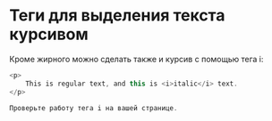 # Теги для выделения текста курсивом

Кроме жирного можно сделать также и курсив с помощью тега i:

```js showLineNumbers copy 
<p>
	This is regular text, and this is <i>italic</i> text.
</p>
```

```js filename="Задание №1"
Проверьте работу тега i на вашей странице.
```